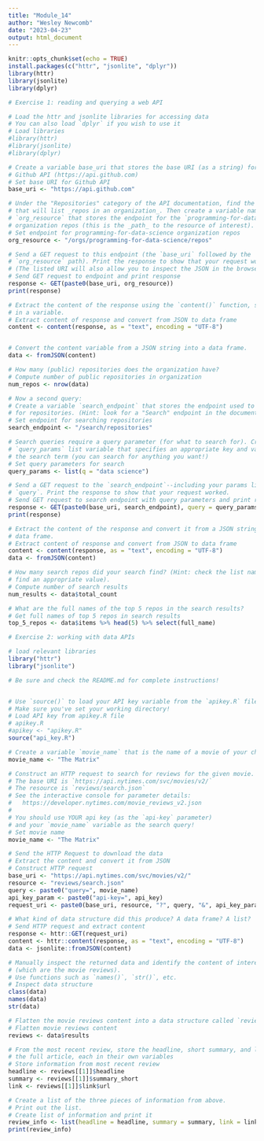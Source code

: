```yaml
---
title: "Module_14"
author: "Wesley Newcomb"
date: "2023-04-23"
output: html_document
---
```


```r
knitr::opts_chunk$set(echo = TRUE)
install.packages(c("httr", "jsonlite", "dplyr"))
library(httr)
library(jsonlite)
library(dplyr)
```


```r
# Exercise 1: reading and querying a web API

# Load the httr and jsonlite libraries for accessing data
# You can also load `dplyr` if you wish to use it
# Load libraries
#library(httr)
#library(jsonlite)
#library(dplyr)

# Create a variable base_uri that stores the base URI (as a string) for the 
# Github API (https://api.github.com)
# Set base URI for Github API
base_uri <- "https://api.github.com"

# Under the "Repositories" category of the API documentation, find the endpoint 
# that will list _repos in an organization_. Then create a variable named
# `org_resource` that stores the endpoint for the `programming-for-data-science`
# organization repos (this is the _path_ to the resource of interest).
# Set endpoint for programming-for-data-science organization repos
org_resource <- "/orgs/programming-for-data-science/repos"

# Send a GET request to this endpoint (the `base_uri` followed by the 
# `org_resource` path). Print the response to show that your request worked. 
# (The listed URI will also allow you to inspect the JSON in the browser easily).
# Send GET request to endpoint and print response
response <- GET(paste0(base_uri, org_resource))
print(response)

# Extract the content of the response using the `content()` function, saving it
# in a variable.
# Extract content of response and convert from JSON to data frame
content <- content(response, as = "text", encoding = "UTF-8")


# Convert the content variable from a JSON string into a data frame.
data <- fromJSON(content)

# How many (public) repositories does the organization have?
# Compute number of public repositories in organization
num_repos <- nrow(data)

# Now a second query:
# Create a variable `search_endpoint` that stores the endpoint used to search 
# for repositories. (Hint: look for a "Search" endpoint in the documentation).
# Set endpoint for searching repositories
search_endpoint <- "/search/repositories"

# Search queries require a query parameter (for what to search for). Create a 
# `query_params` list variable that specifies an appropriate key and value for 
# the search term (you can search for anything you want!)
# Set query parameters for search
query_params <- list(q = "data science")

# Send a GET request to the `search_endpoint`--including your params list as the
# `query`. Print the response to show that your request worked.
# Send GET request to search endpoint with query parameters and print response
response <- GET(paste0(base_uri, search_endpoint), query = query_params)
print(response)

# Extract the content of the response and convert it from a JSON string into a
# data frame. 
# Extract content of response and convert from JSON to data frame
content <- content(response, as = "text", encoding = "UTF-8")
data <- fromJSON(content)

# How many search repos did your search find? (Hint: check the list names to 
# find an appropriate value).
# Compute number of search results
num_results <- data$total_count

# What are the full names of the top 5 repos in the search results?
# Get full names of top 5 repos in search results
top_5_repos <- data$items %>% head(5) %>% select(full_name)
```


```r
# Exercise 2: working with data APIs

# load relevant libraries
library("httr")
library("jsonlite")

# Be sure and check the README.md for complete instructions!


# Use `source()` to load your API key variable from the `apikey.R` file you made.
# Make sure you've set your working directory!
# Load API key from apikey.R file
# apikey.R
#apikey <- "apikey.R"
source("api_key.R")

# Create a variable `movie_name` that is the name of a movie of your choice.
movie_name <- "The Matrix"

# Construct an HTTP request to search for reviews for the given movie.
# The base URI is `https://api.nytimes.com/svc/movies/v2/`
# The resource is `reviews/search.json`
# See the interactive console for parameter details:
#   https://developer.nytimes.com/movie_reviews_v2.json
#
# You should use YOUR api key (as the `api-key` parameter)
# and your `movie_name` variable as the search query!
# Set movie name
movie_name <- "The Matrix"

# Send the HTTP Request to download the data
# Extract the content and convert it from JSON
# Construct HTTP request
base_uri <- "https://api.nytimes.com/svc/movies/v2/"
resource <- "reviews/search.json"
query <- paste0("query=", movie_name)
api_key_param <- paste0("api-key=", api_key)
request_uri <- paste0(base_uri, resource, "?", query, "&", api_key_param)

# What kind of data structure did this produce? A data frame? A list?
# Send HTTP request and extract content
response <- httr::GET(request_uri)
content <- httr::content(response, as = "text", encoding = "UTF-8")
data <- jsonlite::fromJSON(content)

# Manually inspect the returned data and identify the content of interest 
# (which are the movie reviews).
# Use functions such as `names()`, `str()`, etc.
# Inspect data structure
class(data)
names(data)
str(data)

# Flatten the movie reviews content into a data structure called `reviews`
# Flatten movie reviews content
reviews <- data$results

# From the most recent review, store the headline, short summary, and link to
# the full article, each in their own variables
# Store information from most recent review
headline <- reviews[[1]]$headline
summary <- reviews[[1]]$summary_short
link <- reviews[[1]]$link$url

# Create a list of the three pieces of information from above. 
# Print out the list.
# Create list of information and print it
review_info <- list(headline = headline, summary = summary, link = link)
print(review_info)


```


